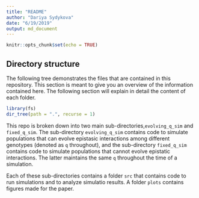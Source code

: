```yaml
---
title: "README"
author: "Dariya Sydykova"
date: "6/19/2019"
output: md_document
---
```


```r
knitr::opts_chunk$set(echo = TRUE)
```

## Directory structure
The following tree demonstrates the files that are contained in this repository. This section is meant to give you an overview of the information contained here. The following section will explain in detail the content of each folder.
```r
library(fs)
dir_tree(path = ".", recurse = 1)
```

This repo is broken down into two main sub-directories,`evolving_q_sim` and `fixed_q_sim`. The sub-directory `evolving_q_sim` contains code to simulate populations that can evolve epistasic interactions among different genotypes (denoted as `q` throughout), and the sub-directory `fixed_q_sim` contains code to simulate populations that cannot evolve epistatic interactions. The latter maintains the same `q` throughout the time of a simulation. 

Each of these sub-directories contains a folder `src` that contains code to run simulations and to analyze simulatio results. A folder `plots` contains figures made for the paper.